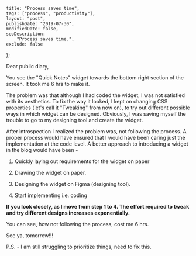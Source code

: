 
    title: "Process saves time",
    tags: ["process", "productivity"],
    layout: "post",
    publishDate: "2019-07-30",
    modifiedDate: false,
    seoDescription:
        "Process saves time.",
    exclude: false
};

<BlogMeta data={props} />

Dear public diary,

You see the "Quick Notes" widget towards the bottom right section of the screen. It took me 6 hrs to make it.

The problem was that although I had coded the widget, I was not satisfied with its aesthetics. To fix the way it looked, I kept on changing CSS properties (let's call it "Tweaking" from now on), to try out different possible ways in which widget can be designed. Obviously, I was saving myself the trouble to go to my designing tool and create the widget. 

After introspection I realized the problem was, not following the process. A proper process would have ensured that I would have been caring just the implementation at the code level. A better approach to introducing a widget in the blog would have been -

1. Quickly laying out requirements for the widget on paper

2. Drawing the widget on paper.

3. Designing the widget on Figma (designing tool).

4. Start implementing i.e. coding

**If you look closely, as I move from step 1 to 4. The effort required to tweak and try different designs increases exponentially.**

You can see, how not following the process, cost me 6 hrs.

See ya, tomorrow!!!

P.S. - I am still struggling to prioritize things, need to fix this.
